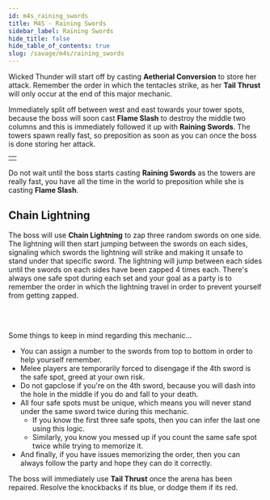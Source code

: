 ```yaml
---
id: m4s_raining_swords
title: M4S - Raining Swords
sidebar_label: Raining Swords
hide_title: false
hide_table_of_contents: true
slug: /savage/m4s/raining_swords
---
```


Wicked Thunder will start off by casting <strong>Aetherial Conversion</strong> to store her attack. Remember the order in which the tentacles strike, as her <strong>Tail Thrust</strong> will only occur at the end of this major mechanic.

Immediately split off between west and east towards your tower spots, because the boss will soon cast <strong>Flame Slash</strong> to destroy the middle two columns and this is immediately followed it up with <strong>Raining Swords</strong>. The towers spawn really fast, so preposition as soon as you can once the boss is done storing her attack.

<table width='50%'>
    <tr>
        <td><KittenAsset path='m4s/raining_swords_towers.png' /></td>
    </tr>
</table>

Do not wait until the boss starts casting <strong>Raining Swords</strong> as the towers are really fast, you have all the time in the world to preposition while she is casting <strong>Flame Slash</strong>.

<KittenAsset path='m4s/raining_swords_towers.gif' />


## Chain Lightning

The boss will use <strong>Chain Lightning</strong> to zap three random swords on one side. The lightning will then start jumping between the swords on each sides, signaling which swords the lightning will strike and making it unsafe to stand under that specific sword. The lightning will jump between each sides until the swords on each sides have been zapped 4 times each. There's always one safe spot during each set and your goal as a party is to remember the order in which the lightning travel in order to prevent yourself from getting zapped.

<KittenAsset path='m4s/raining_swords_chain_lightning_part1.gif' />
<br /><br />

Some things to keep in mind regarding this mechanic...
- You can assign a number to the swords from top to bottom in order to help yourself remember.
- Melee players are temporarily forced to disengage if the 4th sword is the safe spot, greed at your own risk.
- Do not gapclose if you're on the 4th sword, because you will dash into the hole in the middle if you do and fall to your death.
- All four safe spots must be unique, which means you will never stand under the same sword twice during this mechanic.
  - If you know the first three safe spots, then you can infer the last one using this logic.
  - Similarly, you know you messed up if you count the same safe spot twice while trying to memorize it.
- And finally, if you have issues memorizing the order, then you can always follow the party and hope they can do it correctly.

<KittenAsset path='m4s/raining_swords_chain_lightning_part2.gif' />

The boss will immediately use <strong>Tail Thrust</strong> once the arena has been repaired. Resolve the knockbacks if its blue, or dodge them if its red. 